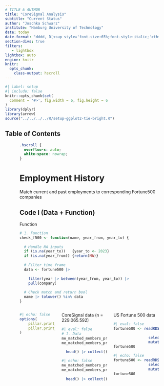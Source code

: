 ```yaml
---
# TITLE & AUTHOR
title: "CoreSignal Analysis"
subtitle: "Current Status"
author: "Joschka Schwarz"
institute: "Hamburg University of Technology"
date: today
date-format: "dddd, D[<sup style='font-size:65%;font-style:italic;'>th</sup>] [of] MMMM YYYY"
section-divs: true
filters:
   - lightbox
lightbox: auto
engine: knitr
knitr:
  opts_chunk: 
    class-output: hscroll
---
```


```r
#| label: setup
#| include: false
knitr::opts_chunk$set(
  comment = '#>', fig.width = 6, fig.height = 6
)
library(dplyr)
library(arrow)
source("../../../../R/setup-ggplot2-tie-bright.R")
```

## Table of Contents {data-state="hide-menubar"}
<ul class="menu"><ul>

```css
.hscroll {
  overflow-x: auto;
  white-space: nowrap;
}
```

# Employment History {data-stack-name="Employment History"}
Match current and past employments to corresponding Fortune500 companies

## Code I (Data + Function)

Function

```r
# 1. Function
check_f500 <- function(name, year_from, year_to) {
  
  # Handle NA inputs
  if (is.na(year_to))   {year_to <- 2023}
  if (is.na(year_from)) {return(NA)}
  
  # Filter time frame
  data <- fortune500 |> 
    
    filter(year |> between(year_from, year_to)) |> 
    pull(company)
  
  # Check match and return bool
  name |> tolower() %in% data
}
```

:::: {.columns}

```r
#| echo: false
options(
    pillar.print_max = 3,
    pillar.print_min = 3
)
```

::: {.column width="50%"}

CoreSignal data (n = 229.065.592)

```r
#| eval: false
# 1. Data
me_matched_members_prqt <- open_dataset("me_matched_members.parquet") 
me_matched_members_prqt |> 
  
  head() |> collect()
```

```r
#| echo: false
me_matched_members_prqt <- open_dataset("/Users/jschwarz/Downloads/me_matched_members.parquet") 
me_matched_members_prqt |> 
  
  head() |> collect()
```
:::

::: {.column width="50%"}

US Fortune 500 data

```r
#| eval: false
fortune500 <- readRDS("fortune_500_1955-2022.rds") |> 
                
                select(year, company) |> 
                mutate(company = company |> tolower())
fortune500
```

```r
#| echo: false
fortune500 <- readRDS("/Users/jschwarz/02_diss/01_data_sources/01_fortune500/02_data/fortune_500_1955-2022.rds") |> 
                select(year, company) |> 
                mutate(company = company |> tolower())
fortune500
```
:::
::::